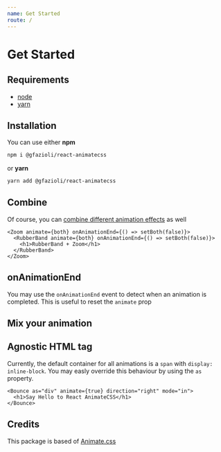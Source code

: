 ```yaml
---
name: Get Started
route: /
---
```



# Get Started

## Requirements

* [node](https://nodejs.org)
* [yarn](https://yarnpkg.com/en/docs/install#mac-stable)

## Installation

You can use either **npm**

```bash
npm i @gfazioli/react-animatecss
```

or **yarn**

```bash
yarn add @gfazioli/react-animatecss
```

## Combine

Of course, you can [combine different animation effects](https://codesandbox.io/s/rmyqwq2wmo) as well

```
<Zoom animate={both} onAnimationEnd={() => setBoth(false)}>
  <RubberBand animate={both} onAnimationEnd={() => setBoth(false)}>
    <h1>RubberBand + Zoom</h1>
  </RubberBand>
</Zoom>
```

## onAnimationEnd

You may use the `onAnimationEnd` event to detect when an animation is completed. This is useful to reset the `animate` prop

## Mix your animation

<CodeSandbox id="rmyqwq2wmo" />

## Agnostic HTML tag

Currently, the default container for all animations is a `span` with `display: inline-block`. You may easly override this behaviour by using the `as` property.

```
<Bounce as="div" animate={true} direction="right" mode="in">
  <h1>Say Hello to React AnimateCSS</h1>
</Bounce>  
```


## Credits

This package is based of [Animate.css](https://github.com/daneden/animate.css)